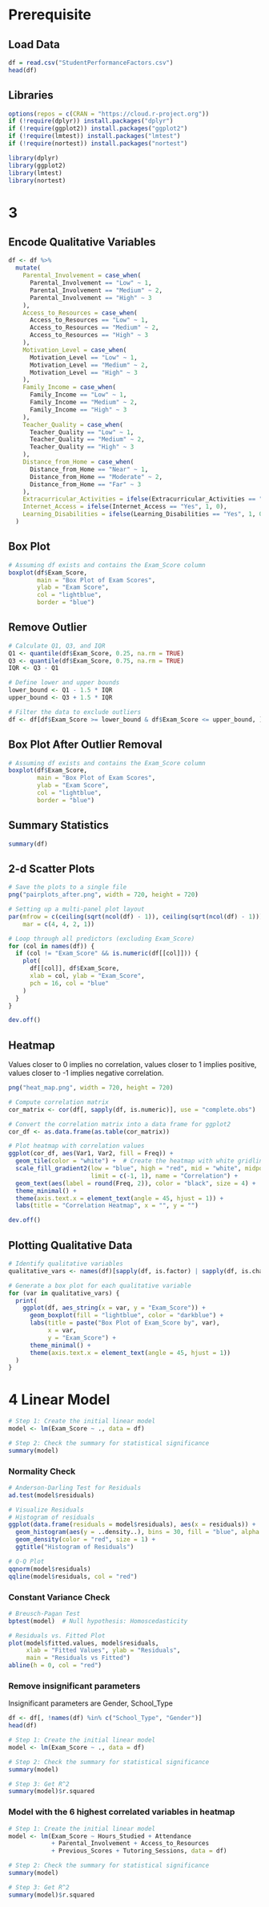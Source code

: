 # Prerequisite
## Load Data
```r
df = read.csv("StudentPerformanceFactors.csv")
head(df)
```

## Libraries
```r
options(repos = c(CRAN = "https://cloud.r-project.org"))
if (!require(dplyr)) install.packages("dplyr")
if (!require(ggplot2)) install.packages("ggplot2")
if (!require(lmtest)) install.packages("lmtest")
if (!require(nortest)) install.packages("nortest")

library(dplyr)
library(ggplot2)
library(lmtest)
library(nortest)
```

# 3
## Encode Qualitative Variables
```r
df <- df %>%
  mutate(
    Parental_Involvement = case_when(
      Parental_Involvement == "Low" ~ 1,
      Parental_Involvement == "Medium" ~ 2,
      Parental_Involvement == "High" ~ 3
    ),
    Access_to_Resources = case_when(
      Access_to_Resources == "Low" ~ 1,
      Access_to_Resources == "Medium" ~ 2,
      Access_to_Resources == "High" ~ 3
    ),
    Motivation_Level = case_when(
      Motivation_Level == "Low" ~ 1,
      Motivation_Level == "Medium" ~ 2,
      Motivation_Level == "High" ~ 3
    ),
    Family_Income = case_when(
      Family_Income == "Low" ~ 1,
      Family_Income == "Medium" ~ 2,
      Family_Income == "High" ~ 3
    ),
    Teacher_Quality = case_when(
      Teacher_Quality == "Low" ~ 1,
      Teacher_Quality == "Medium" ~ 2,
      Teacher_Quality == "High" ~ 3
    ),
    Distance_from_Home = case_when(
      Distance_from_Home == "Near" ~ 1,
      Distance_from_Home == "Moderate" ~ 2,
      Distance_from_Home == "Far" ~ 3
    ),
    Extracurricular_Activities = ifelse(Extracurricular_Activities == "Yes", 1, 0),
    Internet_Access = ifelse(Internet_Access == "Yes", 1, 0),
    Learning_Disabilities = ifelse(Learning_Disabilities == "Yes", 1, 0)
  )
```

## Box Plot
```r
# Assuming df exists and contains the Exam_Score column
boxplot(df$Exam_Score,
        main = "Box Plot of Exam Scores",
        ylab = "Exam Score",
        col = "lightblue",
        border = "blue")
```

## Remove Outlier
```r
# Calculate Q1, Q3, and IQR
Q1 <- quantile(df$Exam_Score, 0.25, na.rm = TRUE)
Q3 <- quantile(df$Exam_Score, 0.75, na.rm = TRUE)
IQR <- Q3 - Q1

# Define lower and upper bounds
lower_bound <- Q1 - 1.5 * IQR
upper_bound <- Q3 + 1.5 * IQR

# Filter the data to exclude outliers
df <- df[df$Exam_Score >= lower_bound & df$Exam_Score <= upper_bound, ]
```

## Box Plot After Outlier Removal
```r
# Assuming df exists and contains the Exam_Score column
boxplot(df$Exam_Score,
        main = "Box Plot of Exam Scores",
        ylab = "Exam Score",
        col = "lightblue",
        border = "blue")
```

## Summary Statistics
```r
summary(df)
```

## 2-d Scatter Plots
```r
# Save the plots to a single file
png("pairplots_after.png", width = 720, height = 720)

# Setting up a multi-panel plot layout
par(mfrow = c(ceiling(sqrt(ncol(df) - 1)), ceiling(sqrt(ncol(df) - 1))),
    mar = c(4, 4, 2, 1))

# Loop through all predictors (excluding Exam_Score)
for (col in names(df)) {
  if (col != "Exam_Score" && is.numeric(df[[col]])) {
    plot(
      df[[col]], df$Exam_Score,
      xlab = col, ylab = "Exam_Score",
      pch = 16, col = "blue"
    )
  }
}

dev.off()
```

## Heatmap
Values closer to 0 implies no correlation, values closer to 1 implies positive, values closer to -1 implies negative correlation.

```r
png("heat_map.png", width = 720, height = 720)

# Compute correlation matrix
cor_matrix <- cor(df[, sapply(df, is.numeric)], use = "complete.obs")

# Convert the correlation matrix into a data frame for ggplot2
cor_df <- as.data.frame(as.table(cor_matrix))

# Plot heatmap with correlation values
ggplot(cor_df, aes(Var1, Var2, fill = Freq)) +
  geom_tile(color = "white") +  # Create the heatmap with white gridlines
  scale_fill_gradient2(low = "blue", high = "red", mid = "white", midpoint = 0,
                       limit = c(-1, 1), name = "Correlation") +
  geom_text(aes(label = round(Freq, 2)), color = "black", size = 4) +
  theme_minimal() +
  theme(axis.text.x = element_text(angle = 45, hjust = 1)) +
  labs(title = "Correlation Heatmap", x = "", y = "")

dev.off()
```

## Plotting Qualitative Data
```r
# Identify qualitative variables
qualitative_vars <- names(df)[sapply(df, is.factor) | sapply(df, is.character)]

# Generate a box plot for each qualitative variable
for (var in qualitative_vars) {
  print(
    ggplot(df, aes_string(x = var, y = "Exam_Score")) +
      geom_boxplot(fill = "lightblue", color = "darkblue") +
      labs(title = paste("Box Plot of Exam_Score by", var),
           x = var,
           y = "Exam_Score") +
      theme_minimal() +
      theme(axis.text.x = element_text(angle = 45, hjust = 1))
  )
}
```

# 4 Linear Model
```r
# Step 1: Create the initial linear model
model <- lm(Exam_Score ~ ., data = df)

# Step 2: Check the summary for statistical significance
summary(model)
```

### Normality Check
```r
# Anderson-Darling Test for Residuals
ad.test(model$residuals)

# Visualize Residuals
# Histogram of residuals
ggplot(data.frame(residuals = model$residuals), aes(x = residuals)) +
  geom_histogram(aes(y = ..density..), bins = 30, fill = "blue", alpha = 0.5) +
  geom_density(color = "red", size = 1) +
  ggtitle("Histogram of Residuals")

# Q-Q Plot
qqnorm(model$residuals)
qqline(model$residuals, col = "red")
```

### Constant Variance Check
```r
# Breusch-Pagan Test
bptest(model)  # Null hypothesis: Homoscedasticity

# Residuals vs. Fitted Plot
plot(model$fitted.values, model$residuals,
     xlab = "Fitted Values", ylab = "Residuals",
     main = "Residuals vs Fitted")
abline(h = 0, col = "red")
```

### Remove insignificant parameters
Insignificant parameters are Gender, School_Type

```r
df <- df[, !names(df) %in% c("School_Type", "Gender")]
head(df)
```

```r
# Step 1: Create the initial linear model
model <- lm(Exam_Score ~ ., data = df)

# Step 2: Check the summary for statistical significance
summary(model)

# Step 3: Get R^2
summary(model)$r.squared
```

### Model with the 6 highest correlated variables in heatmap
```r
# Step 1: Create the initial linear model
model <- lm(Exam_Score ~ Hours_Studied + Attendance
            + Parental_Involvement + Access_to_Resources
            + Previous_Scores + Tutoring_Sessions, data = df)

# Step 2: Check the summary for statistical significance
summary(model)

# Step 3: Get R^2
summary(model)$r.squared
```